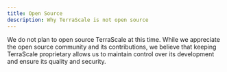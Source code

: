 ```yaml
---
title: Open Source
description: Why TerraScale is not open source
---
```


We do not plan to open source TerraScale at this time. While we appreciate the open source community and its contributions, we believe that keeping TerraScale proprietary allows us to maintain control over its development and ensure its quality and security.